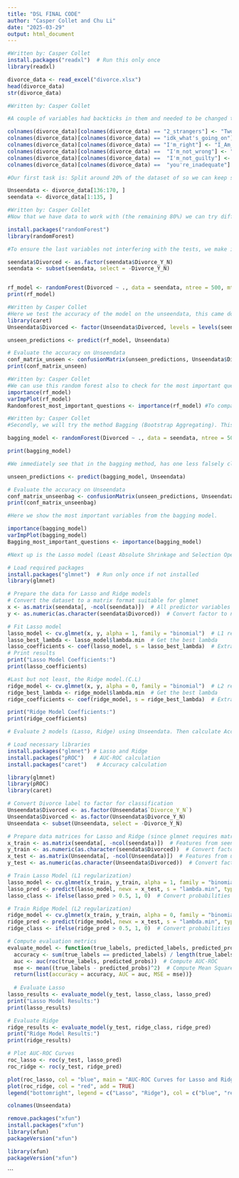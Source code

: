 ---
title: "DSL FINAL CODE"
author: "Casper Collet and Chu Li"
date: "2025-03-29"
output: html_document
---

```{r}
#Written by: Casper Collet
install.packages("readxl")  # Run this only once
library(readxl)

divorce_data <- read_excel("divorce.xlsx")
head(divorce_data)
str(divorce_data)

#Written by: Casper Collet

#A couple of variables had backticks in them and needed to be changed to ensure we can work with the dataset.

colnames(divorce_data)[colnames(divorce_data) == "2_strangers"] <- "Two_Strangers"
colnames(divorce_data)[colnames(divorce_data) == "idk_what's_going_on"] <- "idk_what_is_going_on"
colnames(divorce_data)[colnames(divorce_data) == "I'm_right"] <- "I_Am_Right"
colnames(divorce_data)[colnames(divorce_data) ==  "I'm_not_wrong"] <- "I_am_not_wrong"
colnames(divorce_data)[colnames(divorce_data) ==  "I'm_not_guilty"] <- "I_am_not_guilty"
colnames(divorce_data)[colnames(divorce_data) ==  "you're_inadequate"] <- "you_are_inadequate"

#Our first task is: Split around 20% of the dataset of so we can keep some unseen data to test our models on after we tried them on the 80%. To keep it random, we will remove the last.

Unseendata <- divorce_data[136:170, ]
seendata <- divorce_data[1:135, ]
```

```{r}
#Written by: Casper Collet
#Now that we have data to work with (the remaining 80%) we can try different models to test predictability power. We start with random forest. We choos deliberatly to not split the seendata again in traindata and testdata because we have a relatively small dataset. Otherwise the machine learning might be less accurate and we don't want that.

install.packages("randomForest")
library(randomForest)

#To ensure the last variables not interfering with the tests, we make it a binary valuable with either 1 or 0 and remove the old variable. This is just to be sure.

seendata$Divorced <- as.factor(seendata$Divorce_Y_N)
seendata <- subset(seendata, select = -Divorce_Y_N)


rf_model <- randomForest(Divorced ~ ., data = seendata, ntree = 500, mtry = 3, importance = TRUE)
print(rf_model)
```
```{r}
#Written by Casper Collet
#Here we test the accuracy of the model on the unseendata, this came down to 100%, because it had perfect accuracy.
library(caret)
Unseendata$Divorced <- factor(Unseendata$Divorced, levels = levels(seendata$Divorced))

unseen_predictions <- predict(rf_model, Unseendata)

# Evaluate the accuracy on Unseendata
conf_matrix_unseen <- confusionMatrix(unseen_predictions, Unseendata$Divorced)
print(conf_matrix_unseen)


```

```{r}
#Written by: Casper Collet
#We can use this random forest also to check for the most important questions for predicting divorce, after we use the different methods we can see if they also validate these.
importance(rf_model) 
varImpPlot(rf_model) 
Randomforest_most_important_questions <- importance(rf_model) #To compare later on

```

```{r}
#Written by: Casper Collet
#Secondly, we will try the method Bagging (Bootstrap Aggregating). This is quite similar to RandomForest, but might give us some new insights. 

bagging_model <- randomForest(Divorced ~ ., data = seendata, ntree = 500, mtry = ncol(seendata) - 1, importance = TRUE)

print(bagging_model)

#We immediately see that in the bagging method, has one less falsely classified object in the confusion matrix (4 became 3). Next on we test the bagging method on the unseen data. This show us an accuracy of 77.14% which is less than the 100% from random forest.

unseen_predictions <- predict(bagging_model, Unseendata)

# Evaluate the accuracy on Unseendata
conf_matrix_unseenbag <- confusionMatrix(unseen_predictions, Unseendata$Divorced)
print(conf_matrix_unseenbag)

#Here we show the most important variables from the bagging model.

importance(bagging_model)
varImpPlot(bagging_model)
Bagging_most_important_questions <- importance(bagging_model)
```

```{r}
#Next up is the Lasso model (Least Absolute Shrinkage and Selection Operator). We have no categorical objects and already made sure before that the Divorce column is binary.(C.L)

# Load required packages
install.packages("glmnet")  # Run only once if not installed
library(glmnet)

# Prepare the data for Lasso and Ridge models
# Convert the dataset to a matrix format suitable for glmnet
x <- as.matrix(seendata[, -ncol(seendata)])  # All predictor variables
y <- as.numeric(as.character(seendata$Divorced))  # Convert factor to numeric response

# Fit Lasso model
lasso_model <- cv.glmnet(x, y, alpha = 1, family = "binomial")  # L1 regularization
lasso_best_lambda <- lasso_model$lambda.min  # Get the best lambda
lasso_coefficients <- coef(lasso_model, s = lasso_best_lambda)  # Extract coefficients
# Print results
print("Lasso Model Coefficients:")
print(lasso_coefficients)
```

```{r}
#Last but not least, the Ridge model.(C.L)
ridge_model <- cv.glmnet(x, y, alpha = 0, family = "binomial")  # L2 regularization
ridge_best_lambda <- ridge_model$lambda.min  # Get the best lambda
ridge_coefficients <- coef(ridge_model, s = ridge_best_lambda)  # Extract coefficients

print("Ridge Model Coefficients:")
print(ridge_coefficients)
```

```{r}
# Evaluate 2 models (Lasso, Ridge) using Unseendata. Then calculate Accuracy, AUC-ROC curves, and Mean Square Error (MSE) for each model. Finally Visualize AUC-ROC curves to compare model performance (C.L)

# Load necessary libraries
install.packages("glmnet") # Lasso and Ridge
install.packages("pROC")   # AUC-ROC calculation
install.packages("caret")   # Accuracy calculation

library(glmnet)
library(pROC)
library(caret)

# Convert Divorce label to factor for classification
Unseendata$Divorced <- as.factor(Unseendata$`Divorce_Y_N`)
Unseendata$Divorced <- as.factor(Unseendata$Divorce_Y_N)
Unseendata <- subset(Unseendata, select = -Divorce_Y_N)

# Prepare data matrices for Lasso and Ridge (since glmnet requires matrix input)
x_train <- as.matrix(seendata[, -ncol(seendata)])  # Features from seen data
y_train <- as.numeric(as.character(seendata$Divorced))  # Convert factor to numeric
x_test <- as.matrix(Unseendata[, -ncol(Unseendata)])  # Features from unseen data
y_test <- as.numeric(as.character(Unseendata$Divorced))  # Convert factor to numeric

# Train Lasso Model (L1 regularization)
lasso_model <- cv.glmnet(x_train, y_train, alpha = 1, family = "binomial")
lasso_pred <- predict(lasso_model, newx = x_test, s = "lambda.min", type = "response")
lasso_class <- ifelse(lasso_pred > 0.5, 1, 0)  # Convert probabilities to binary labels

# Train Ridge Model (L2 regularization)
ridge_model <- cv.glmnet(x_train, y_train, alpha = 0, family = "binomial")
ridge_pred <- predict(ridge_model, newx = x_test, s = "lambda.min", type = "response")
ridge_class <- ifelse(ridge_pred > 0.5, 1, 0)  # Convert probabilities to binary labels

# Compute evaluation metrics
evaluate_model <- function(true_labels, predicted_labels, predicted_probs) {
  accuracy <- sum(true_labels == predicted_labels) / length(true_labels)  # Compute accuracy
  auc <- auc(roc(true_labels, predicted_probs))  # Compute AUC-ROC
  mse <- mean((true_labels - predicted_probs)^2)  # Compute Mean Squared Error
  return(list(accuracy = accuracy, AUC = auc, MSE = mse))}
  
  # Evaluate Lasso
lasso_results <- evaluate_model(y_test, lasso_class, lasso_pred)
print("Lasso Model Results:")
print(lasso_results)

# Evaluate Ridge
ridge_results <- evaluate_model(y_test, ridge_class, ridge_pred)
print("Ridge Model Results:")
print(ridge_results)

# Plot AUC-ROC Curves
roc_lasso <- roc(y_test, lasso_pred)
roc_ridge <- roc(y_test, ridge_pred)

plot(roc_lasso, col = "blue", main = "AUC-ROC Curves for Lasso and Ridge")
plot(roc_ridge, col = "red", add = TRUE)
legend("bottomright", legend = c("Lasso", "Ridge"), col = c("blue", "red"), lty = 1)

```

```{r}
colnames(Unseendata)

```

```{r}
remove.packages("xfun")   
install.packages("xfun")  
library(xfun)
packageVersion("xfun")  

```

```{r}
library(xfun)
packageVersion("xfun")

```



```
